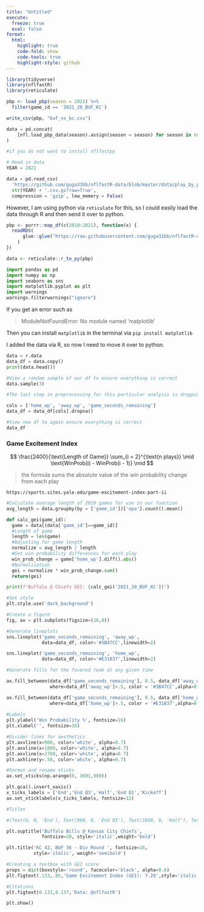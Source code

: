 ```yaml
---
title: "Untitled"
execute: 
  freeze: true
  eval: false
format:
  html:
    highlight: true
    code-fold: show
    code-tools: true
    highlight-style: github
---
```



```r
library(tidyverse)
library(nflfastR)
library(reticulate)

pbp <- load_pbp(season = 2021) %>%
  filter(game_id == '2021_20_BUF_KC')

write_csv(pbp, "buf_vs_kc.csv")
```

```python
data = pd.concat(
    [nfl.load_pbp_data(season).assign(season = season) for season in range(1999, 2021)]
)

#if you do not want to install nflfastpy

# Read in data
YEAR = 2021

data = pd.read_csv(
  'https://github.com/guga31bb/nflfastR-data/blob/master/data/play_by_play_' + 
  str(YEAR) + '.csv.gz?raw=True',
  compression = 'gzip', low_memory = False)
```

However, I am using python via `reticulate` for this, so I could easily load the data through R and then send it over to python.

```r
pbp <- purrr::map_df(c(2010:2021), function(x) {
  readRDS(
      glue::glue("https://raw.githubusercontent.com/guga31bb/nflfastR-data/master/data/play_by_play_{x}.rds")
    )
})
```

```r
data <- reticulate::r_to_py(pbp)
```


```python
import pandas as pd
import numpy as np
import seaborn as sns
import matplotlib.pyplot as plt
import warnings 
warnings.filterwarnings("ignore")
```

If you get an error such as 

> ModuleNotFoundError: No module named 'matplotlib'

Then you can install `matplotlib` in the terminal via `pip install matplotlib`

I added the data via R, so now I need to move it over to python.

```python
data = r.data
data_df = data.copy()
print(data.head())
```


```python
#View a random sample of our df to ensure everything is correct          
data.sample(3)
```

```python
#The last step in preprocessing for this particular analysis is dropping null values to avoid jumps in our WP chart. To clean things up, we can filter the columns to show only those that are of importance to us.

cols = ['home_wp', 'away_wp', 'game_seconds_remaining']
data_df = data_df[cols].dropna()

#View new df to again ensure everything is correct
data_df
```

### Game Excitement Index  

$$
\frac{2400}{\text{Length of Game}} \sum_{i = 2}^{\text{n plays}} \mid \text{WinProb(i) - WinProb(i - 1)} \mid
$$

> the formula sums the absolute value of the win probability change from each play

`https://sports.sites.yale.edu/game-excitement-index-part-ii`

```python
#Calculate average length of 2019 games for use in our function
avg_length = data.groupby(by = ['game_id'])['epa'].count().mean()

def calc_gei(game_id):
  game = data[(data['game_id']==game_id)]
  #Length of game
  length = len(game)
  #Adjusting for game length
  normalize = avg_length / length
  #Get win probability differences for each play
  win_prob_change = game['home_wp'].diff().abs()
  #Normalization
  gei = normalize * win_prob_change.sum()
  return(gei)

print(f"Buffalo @ Chiefs GEI: {calc_gei('2021_20_BUF_KC')}")
```


```python
#Set style
plt.style.use('dark_background')

#Create a figure
fig, ax = plt.subplots(figsize=(16,8))
```


```python
#Generate lineplots
sns.lineplot('game_seconds_remaining', 'away_wp', 
             data=data_df, color='#3B47CC',linewidth=2)

sns.lineplot('game_seconds_remaining', 'home_wp', 
             data=data_df, color='#E31837',linewidth=2)

#Generate fills for the favored team at any given time

ax.fill_between(data_df['game_seconds_remaining'], 0.5, data_df['away_wp'], 
                where=data_df['away_wp']>.5, color = '#3B47CC',alpha=0.3)

ax.fill_between(data_df['game_seconds_remaining'], 0.5, data_df['home_wp'], 
                where=data_df['home_wp']>.5, color = '#E31837',alpha=0.3)
                
#Labels
plt.ylabel('Win Probability %', fontsize=16)
plt.xlabel('', fontsize=16)

#Divider lines for aesthetics
plt.axvline(x=900, color='white', alpha=0.7)
plt.axvline(x=1800, color='white', alpha=0.7)
plt.axvline(x=2700, color='white', alpha=0.7)
plt.axhline(y=.50, color='white', alpha=0.7)

#Format and rename xticks
ax.set_xticks(np.arange(0, 3601,900))

plt.gca().invert_xaxis()
x_ticks_labels = ['End','End Q3','Half','End Q1','Kickoff']
ax.set_xticklabels(x_ticks_labels, fontsize=12)

#Titles

#[Text(0, 0, 'End'), Text(900, 0, 'End Q3'), Text(1800, 0, 'Half'), Text(2700, 0, 'End Q1'), Text(3600, 0, 'Kickoff')]

plt.suptitle('Buffalo Bills @ Kansas City Chiefs', 
             fontsize=20, style='italic',weight='bold')

plt.title('KC 42, BUF 36 - Div Round ', fontsize=16, 
          style='italic', weight='semibold')

#Creating a textbox with GEI score
props = dict(boxstyle='round', facecolor='black', alpha=0.6)
plt.figtext(.133,.85,'Game Excitement Index (GEI): 7.29',style='italic',bbox=props)

#Citations
plt.figtext(0.131,0.137,'Data: @nflfastR')
```

```python
plt.show()
```

